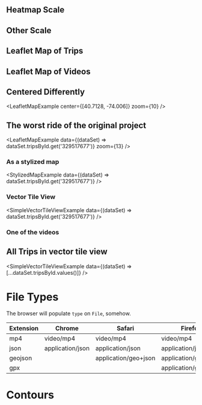 

## Heatmap Scale

<Scale />

## Other Scale

<Scale scale={interpolateViridis} />

## Leaflet Map of Trips

<LeafletMapExample data="trips" />

## Leaflet Map of Videos

<LeafletMapExample data="videoCoverage" />

## Centered Differently

<LeafletMapExample center={[40.7128, -74.006]} zoom={10} />

## The worst ride of the original project

<LeafletMapExample
  data={(dataSet) => dataSet.tripsById.get('329517677')}
  zoom={13}
/>

### As a stylized map

<StylizedMapExample data={(dataSet) => dataSet.tripsById.get('329517677')} />

### Vector Tile View

<SimpleVectorTileViewExample
  data={(dataSet) => dataSet.tripsById.get('329517677')}
/>

### One of the videos

<VideoExample name="0010" />

## All Trips in vector tile view

<SimpleVectorTileViewExample
  data={(dataSet) => [...dataSet.tripsById.values()]}
/>

# File Types

The browser will populate `type` on `File`, somehow.

<Table>
  <thead>
    <tr>
      <th>Extension</th>
      <th>Chrome</th>
      <th>Safari</th>
      <th>Firefox</th>
    </tr>
  </thead>
  <tbody>
    <tr>
      <td>mp4</td>
      <td>video/mp4</td>
      <td>video/mp4</td>
      <td>video/mp4</td>
    </tr>
    <tr>
      <td>json</td>
      <td>application/json</td>
      <td>application/json</td>
      <td>application/json</td>
    </tr>
    <tr>
      <td>geojson</td>
      <td></td>
      <td>application/geo+json</td>
      <td>application/geo+json</td>
    </tr>
    <tr>
      <td>gpx</td>
      <td></td>
      <td></td>
      <td>application/gpx+xml</td>
    </tr>
  </tbody>
</Table>

# Contours

<MapComponent width={500} height={500} showContours showWays={false} />
